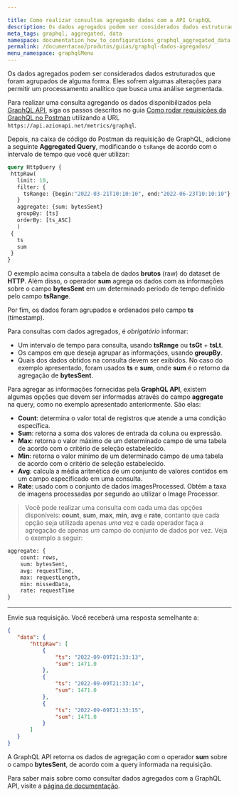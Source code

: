 ```yaml
---

title: Como realizar consultas agregando dados com a API GraphQL
description: Os dados agregados podem ser considerados dados estruturados que foram agrupados de alguma forma — eles sofrem algumas alterações para permitir um processamento analítico que busca uma análise segmentada.
meta_tags: graphql, aggregated, data
namespace: documentation_how_to_configurations_graphql_aggregated_data
permalink: /documentacao/produtos/guias/graphql-dados-agregados/
menu_namespace: graphqlMenu
---
```


Os dados agregados podem ser considerados dados estruturados que foram agrupados de alguma forma. Eles sofrem algumas alterações para permitir um processamento analítico que busca uma análise segmentada.

Para realizar uma consulta agregando os dados disponibilizados pela [GraphQL API](/pt-br/documentacao/produtos/graphql-api/visao-geral/), siga os passos descritos no guia [Como rodar requisições da GraphQL no Postman](/pt-br/documentacao/produtos/guias/consultar-graphql-postman/) utilizando a URL `https://api.azionapi.net/metrics/graphql`.

Depois, na caixa de código do Postman da requisição de GraphQL, adicione a seguinte **Aggregated Query**, modificando o `tsRange` de acordo com o intervalo de tempo que você quer utilizar:

```graphql
query HttpQuery {
 httpRaw(
   limit: 10,
   filter: {
     tsRange: {begin:"2022-03-21T10:10:10", end:"2022-06-23T10:10:10"}
   }
   aggregate: {sum: bytesSent}
   groupBy: [ts]
   orderBy: [ts_ASC]
   )
 {
   ts
   sum
 }
}
```

O exemplo acima consulta a tabela de dados **brutos** (raw) do dataset de **HTTP**. Além disso, o operador **sum** agrega os dados com as informações sobre o campo **bytesSent** em um determinado período de tempo definido pelo campo **tsRange**.

Por fim, os dados foram agrupados e ordenados pelo campo **ts** (timestamp).

Para consultas com dados agregados, é *obrigatório* informar:

- Um intervalo de tempo para consulta, usando **tsRange** ou **tsGt** + **tsLt**.
- Os campos em que deseja agrupar as informações, usando **groupBy**.
- Quais dos dados obtidos na consulta devem ser exibidos. No caso do exemplo apresentado, foram usados **ts** e **sum**, onde **sum** é o retorno da agregação de **bytesSent**.

Para agregar as informações fornecidas pela **GraphQL API**, existem algumas opções que devem ser informadas através do campo **aggregate** na query, como no exemplo apresentado anteriormente. São elas:

- **Count**: determina o valor total de registros que atende a uma condição específica.
- **Sum**: retorna a soma dos valores de entrada da coluna ou expressão.
- **Max**: retorna o valor máximo de um determinado campo de uma tabela de acordo com o critério de seleção estabelecido.
- **Min**: retorna o valor mínimo de um determinado campo de uma tabela de acordo com o critério de seleção estabelecido.
- **Avg**: calcula a média aritmética de um conjunto de valores contidos em um campo especificado em uma consulta.
- **Rate**: usado com o conjunto de dados imagesProcessed. Obtém a taxa de imagens processadas por segundo ao utilizar o Image Processor.

> Você pode realizar uma consulta com cada uma das opções disponíveis: **count**, **sum**, **max**, **min**, **avg** e **rate**, contanto que cada opção seja utilizada apenas *uma* vez e cada operador faça a agregação de apenas *um* campo do conjunto de dados por vez. Veja o exemplo a seguir:

```graphql
aggregate: {
    count: rows, 
    sum: bytesSent, 
    avg: requestTime, 
    max: requestLength,
    min: missedData,
    rate: requestTime
}
```

---

Envie sua requisição. Você receberá uma resposta semelhante a:

```json
{
   "data": {
       "httpRaw": [
           {
               "ts": "2022-09-09T21:33:13",
               "sum": 1471.0
           },
           {
               "ts": "2022-09-09T21:33:14",
               "sum": 1471.0
           },
           {
               "ts": "2022-09-09T21:33:15",
               "sum": 1471.0
           }
       ]
   }
}
```

A GraphQL API retorna os dados de agregação com o operador **sum** sobre o campo **bytesSent**, de acordo com a query informada na requisição.

Para saber mais sobre como consultar dados agregados com a GraphQL API, visite a [página de documentação](/pt-br/documentacao/produtos/graphql-api-recursos/#conjuntos-de-dados).
